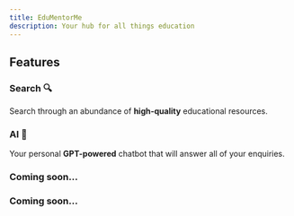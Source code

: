 ```yaml
---
title: EduMentorMe
description: Your hub for all things education
---
```


## Features

<div className="grid sm:grid-cols-2 gap-4 mt-6">

<Card href="/search">

### Search 🔍

Search through an abundance of **high-quality** educational resources.

</Card>

<Card href="/ai" disabled>

### AI 🤖

Your personal **GPT-powered** chatbot that will answer all of your enquiries.

</Card>

<Card href="/" disabled>

### Coming soon...

</Card>

<Card href="/" disabled>

### Coming soon...

</Card>

</div>
